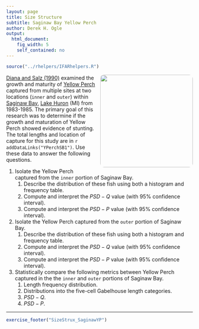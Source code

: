 ```yaml
---
layout: page
title: Size Structure
subtitle: Saginaw Bay Yellow Perch
author: Derek H. Ogle
output: 
  html_document: 
    fig_width: 5
    self_contained: no
---
```

```r
source("../rhelpers/IFARhelpers.R")
```

<img style="float: right; margin: 0px 0px 10px 10px; border-radius:10px;" src="imgs/saginaw-bay-1.jpg" width="250px" />

[Diana and Salz (1990)](http://www.tandfonline.com/doi/abs/10.1577/1548-8659%281990%29119%3C0976%3AESGAMO%3E2.3.CO%3B2) examined the growth and maturity of [Yellow Perch](https://en.wikipedia.org/wiki/Yellow_perch) captured from  multiple sites at two locations (`inner` and `outer`) within [Saginaw Bay](https://en.wikipedia.org/wiki/Saginaw_Bay), [Lake Huron](https://en.wikipedia.org/wiki/Lake_Huron) (MI) from 1983-1985.  The primary goal of this research was to determine if the growth and maturation of Yellow Perch showed evidence of stunting.  The total lengths and location of capture for this study are in `r addDataLinks("YPerchSB1")`.  Use these data to answer the following questions.

1. Isolate the Yellow Perch captured from the `inner` portion of Saginaw Bay.
    1. Describe the distribution of these fish using both a histogram and frequency table.
    1. Compute and interpret the $PSD-Q$ value (with 95% confidence interval).
    1. Compute and interpret the $PSD-P$ value (with 95% confidence interval).
    
1. Isolate the Yellow Perch captured from the `outer` portion of Saginaw Bay.
    1. Describe the distribution of these fish using both a histogram and frequency table.
    1. Compute and interpret the $PSD-Q$ value (with 95% confidence interval).
    1. Compute and interpret the $PSD-P$ value (with 95% confidence interval).

1. Statistically compare the following metrics between Yellow Perch captured in the the `inner` and `outer` portions of Saginaw Bay.
    1. Length frequency distribution.
    1. Distributions into the five-cell Gabelhouse length categories.
    1. $PSD-Q$.
    1. $PSD-P$.

---
```r
exercise_footer("SizeStrux_SaginawYP")
```
